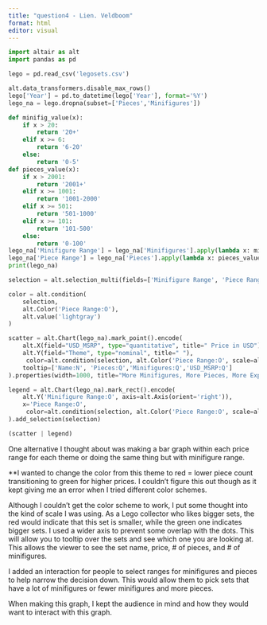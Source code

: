 ```yaml
---
title: "question4 - Lien. Veldboom"
format: html
editor: visual
---
```


```python
import altair as alt
import pandas as pd
```

```python
lego = pd.read_csv('legosets.csv')
```

```python
alt.data_transformers.disable_max_rows()
lego['Year'] = pd.to_datetime(lego['Year'], format='%Y')
lego_na = lego.dropna(subset=['Pieces','Minifigures'])
```

```python
def minifig_value(x):
    if x > 20:
        return '20+'
    elif x >= 6:
        return '6-20'
    else:
        return '0-5'
def pieces_value(x):
    if x > 2001:
        return '2001+'
    elif x >= 1001:
        return '1001-2000'
    elif x >= 501:
        return '501-1000'
    elif x >= 101:
        return '101-500'
    else:
        return '0-100'
lego_na['Minifigure Range'] = lego_na['Minifigures'].apply(lambda x: minifig_value(x))
lego_na['Piece Range'] = lego_na['Pieces'].apply(lambda x: pieces_value(x))
print(lego_na)


```

```python
selection = alt.selection_multi(fields=['Minifigure Range', 'Piece Range'], bind='legend')

color = alt.condition(
    selection,
    alt.Color('Piece Range:O'),
    alt.value('lightgray')
)

scatter = alt.Chart(lego_na).mark_point().encode(
    alt.X(field="USD_MSRP", type="quantitative", title=" Price in USD"),
    alt.Y(field="Theme", type="nominal", title=" "),
     color=alt.condition(selection, alt.Color('Piece Range:O', scale=alt.Scale(scheme='viridis')), alt.value('lightgray')),
    tooltip=['Name:N', 'Pieces:Q','Minifigures:Q','USD_MSRP:Q']
).properties(width=1000, title="More Minifigures, More Pieces, More Expensive ").add_selection(selection)

legend = alt.Chart(lego_na).mark_rect().encode(
    alt.Y('Minifigure Range:O', axis=alt.Axis(orient='right')),
    x='Piece Range:O',
     color=alt.condition(selection, alt.Color('Piece Range:O', scale=alt.Scale(scheme='viridis')), alt.value('lightgray')),
).add_selection(selection)

(scatter | legend)
```

One alternative I thought about was making a bar graph within each price range for each theme or doing the same thing but with minifigure range.

\*\*I wanted to change the color from this theme to red = lower piece count transitioning to green for higher prices. I couldn't figure this out though as it kept giving me an error when I tried different color schemes.

Although I couldn't get the color scheme to work, I put some thought into the kind of scale I was using. As a Lego collector who likes bigger sets, the red would indicate that this set is smaller, while the green one indicates bigger sets. I used a wider axis to prevent some overlap with the dots. This will allow you to tooltip over the sets and see which one you are looking at. This allows the viewer to see the set name, price, \# of pieces, and \# of minifigures.

I added an interaction for people to select ranges for minifigures and pieces to help narrow the decision down. This would allow them to pick sets that have a lot of minifigures or fewer minifigures and more pieces.

When making this graph, I kept the audience in mind and how they would want to interact with this graph.
